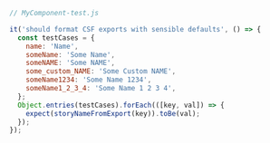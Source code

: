 ```js
// MyComponent-test.js

it('should format CSF exports with sensible defaults', () => {
  const testCases = {
    name: 'Name',
    someName: 'Some Name',
    someNAME: 'Some NAME',
    some_custom_NAME: 'Some Custom NAME',
    someName1234: 'Some Name 1234',
    someName1_2_3_4: 'Some Name 1 2 3 4',
  };
  Object.entries(testCases).forEach(([key, val]) => {
    expect(storyNameFromExport(key)).toBe(val);
  });
});
```
